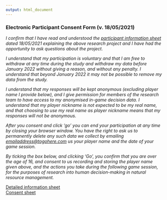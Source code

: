 ```yaml
---
output: html_document
---
```


### Electronic Participant Consent Form (v. 18/05/2021)
  
  
*I confirm that I have read and understood the [participant information sheet](../Participant Information Sheet.docx) dated 18/05/2021 explaining the above research project and I have had the opportunity to ask questions about the project.*

*I understand that my participation is voluntary and that I am free to withdraw at any time during the study and withdraw my data before January 2022 without giving a reason, and without any penalty. I understand that beyond January 2022 it may not be possible to remove my data from the study.*

*I understand that my responses will be kept anonymous (excluding player name I provide below), and I give permission for members of the research team to have access to my anonymised in-game decision data. I understand that my player nickname is not expected to be my real name, and that choosing to use my real name as player nickname means that my responses will not be anonymous.*

*After you consent and click 'go' you can end your participation at any time by closing your browser window. You have the right to ask us to permanently delete any such data we collect by emailing [emailaddress@togohere.com](emailaddress@togohere.com) us your player name and the date of your game session.*  

*By ticking the box below, and clicking 'Go', you confirm that you are over the age of 16, and consent to us recording and storing the player name given above, and the actions you take during the following game session, for the purposes of research into human decision-making in natural resource management.* 

[Detailed information sheet](../Participant Information Sheet.docx)  
[Consent sheet](../Participant Consent Form.docx)




